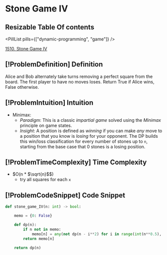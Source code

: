 # Stone Game IV

## Resizable Table Of contents

<DifficultyBadge difficulty="hard" />

<PillList pills={["dynamic-programming", "game"]} />

[1510. Stone Game IV](https://leetcode.com/problems/stone-game-iv)

## [!ProblemDefinition] Definition

Alice and Bob alternately take turns removing a perfect square from the board. The first player to have no moves loses. Return True if Alice wins, False otherwise.

## [!ProblemIntuition] Intuition

- Minimax:
    - *Paradigm*: This is a classic *impartial game* solved using the *Minimax* principle on game states.
    - *Insight*: A position is defined as *winning* if you can make *any* move to a position that you know is *losing* for your opponent. The DP builds this win/loss classification for every number of stones up to `n`, starting from the base case that 0 stones is a losing position.

## [!ProblemTimeComplexity] Time Complexity

- $O(n * $\sqrt{n}$$)
    - try all squares for each `x`

## [!ProblemCodeSnippet] Code Snippet

```python meta="source=problems/1510-stone-game-iv/solution.py"
def stone_game_IV(n: int) -> bool:

    memo = {0: False}

    def dp(n):
        if n not in memo:
            memo[n] = any(not dp(n - i**2) for i in range(int(n**0.5), 0, -1))
        return memo[n]

    return dp(n)
```

